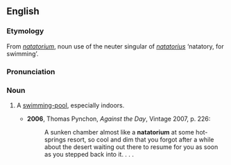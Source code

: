 ==English==
===Etymology===
From {{LL.}} ''[[#Latin|natatorium]]'', noun use of the neuter singular of {{L.}} ''[[natatorius]]'' ‘natatory, for swimming’.

===Pronunciation===
{{IPA|/neɪtəˈtɔːɹɪəm/}}

===Noun===
{{en-noun}}

# {{US}} A [[swimming-pool]], especially indoors.
#*'''2006''', Thomas Pynchon, ''Against the Day'', Vintage 2007, p. 226:
#*:A sunken chamber almost like a '''natatorium''' at some hot-springs resort, so cool and dim that you forgot after a while about the desert waiting out there to resume for you as soon as you stepped back into it. . . .